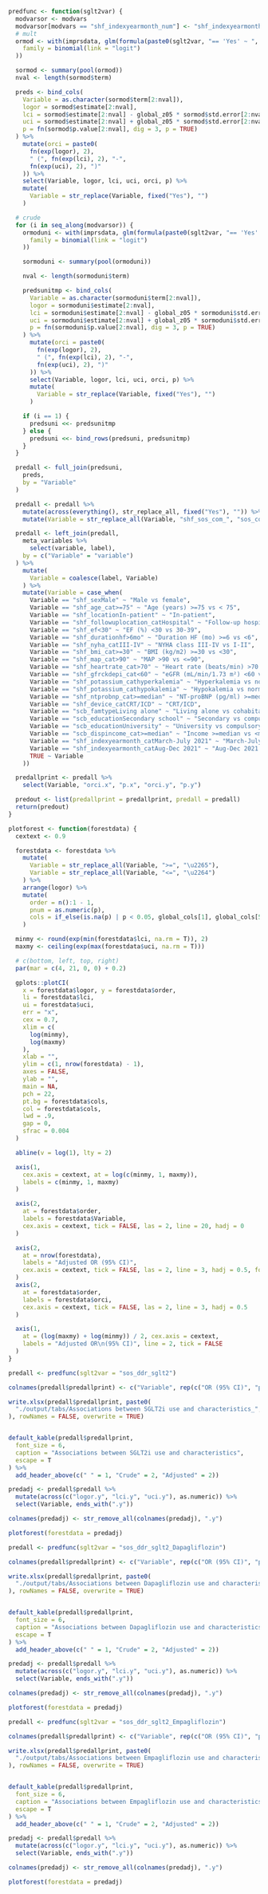 ```r

predfunc <- function(sglt2var) {
  modvarsor <- modvars
  modvarsor[modvars == "shf_indexyearmonth_num"] <- "shf_indexyearmonth_cat"
  # mult
  ormod <- with(imprsdata, glm(formula(paste0(sglt2var, "== 'Yes' ~ ", paste(modvarsor, collapse = " + "))),
    family = binomial(link = "logit")
  ))

  sormod <- summary(pool(ormod))
  nval <- length(sormod$term)

  preds <- bind_cols(
    Variable = as.character(sormod$term[2:nval]),
    logor = sormod$estimate[2:nval],
    lci = sormod$estimate[2:nval] - global_z05 * sormod$std.error[2:nval],
    uci = sormod$estimate[2:nval] + global_z05 * sormod$std.error[2:nval],
    p = fn(sormod$p.value[2:nval], dig = 3, p = TRUE)
  ) %>%
    mutate(orci = paste0(
      fn(exp(logor), 2),
      " (", fn(exp(lci), 2), "-",
      fn(exp(uci), 2), ")"
    )) %>%
    select(Variable, logor, lci, uci, orci, p) %>%
    mutate(
      Variable = str_replace(Variable, fixed("Yes"), "")
    )

  # crude
  for (i in seq_along(modvarsor)) {
    ormoduni <- with(imprsdata, glm(formula(paste0(sglt2var, "== 'Yes' ~ ", modvarsor[i])),
      family = binomial(link = "logit")
    ))

    sormoduni <- summary(pool(ormoduni))

    nval <- length(sormoduni$term)

    predsunitmp <- bind_cols(
      Variable = as.character(sormoduni$term[2:nval]),
      logor = sormoduni$estimate[2:nval],
      lci = sormoduni$estimate[2:nval] - global_z05 * sormoduni$std.error[2:nval],
      uci = sormoduni$estimate[2:nval] + global_z05 * sormoduni$std.error[2:nval],
      p = fn(sormoduni$p.value[2:nval], dig = 3, p = TRUE)
    ) %>%
      mutate(orci = paste0(
        fn(exp(logor), 2),
        " (", fn(exp(lci), 2), "-",
        fn(exp(uci), 2), ")"
      )) %>%
      select(Variable, logor, lci, uci, orci, p) %>%
      mutate(
        Variable = str_replace(Variable, fixed("Yes"), "")
      )

    if (i == 1) {
      predsuni <<- predsunitmp
    } else {
      predsuni <<- bind_rows(predsuni, predsunitmp)
    }
  }

  predall <- full_join(predsuni,
    preds,
    by = "Variable"
  )

  predall <- predall %>%
    mutate(across(everything(), str_replace_all, fixed("Yes"), "")) %>%
    mutate(Variable = str_replace_all(Variable, "shf_sos_com_", "sos_com_"))

  predall <- left_join(predall,
    meta_variables %>%
      select(variable, label),
    by = c("Variable" = "variable")
  ) %>%
    mutate(
      Variable = coalesce(label, Variable)
    ) %>%
    mutate(Variable = case_when(
      Variable == "shf_sexMale" ~ "Male vs female",
      Variable == "shf_age_cat>=75" ~ "Age (years) >=75 vs < 75",
      Variable == "shf_locationIn-patient" ~ "In-patient",
      Variable == "shf_followuplocation_catHospital" ~ "Follow-up hospital vs primary care/other",
      Variable == "shf_ef<30" ~ "EF (%) <30 vs 30-39",
      Variable == "shf_durationhf>6mo" ~ "Duration HF (mo) >=6 vs <6",
      Variable == "shf_nyha_catIII-IV" ~ "NYHA class III-IV vs I-II",
      Variable == "shf_bmi_cat>=30" ~ "BMI (kg/m2) >=30 vs <30",
      Variable == "shf_map_cat>90" ~ "MAP >90 vs <=90",
      Variable == "shf_heartrate_cat>70" ~ "Heart rate (beats/min) >70 vs <=70",
      Variable == "shf_gfrckdepi_cat<60" ~ "eGFR (mL/min/1.73 m²) <60 vs >=60",
      Variable == "shf_potassium_cathyperkalemia" ~ "Hyperkalemia vs normakalemia",
      Variable == "shf_potassium_cathypokalemia" ~ "Hypokalemia vs normakalemia",
      Variable == "shf_ntprobnp_cat>=median" ~ "NT-proBNP (pg/ml) >=median vs <median",
      Variable == "shf_device_catCRT/ICD" ~ "CRT/ICD",
      Variable == "scb_famtypeLiving alone" ~ "Living alone vs cohabitating",
      Variable == "scb_educationSecondary school" ~ "Secondary vs compulsory school",
      Variable == "scb_educationUniversity" ~ "University vs compulsory school",
      Variable == "scb_dispincome_cat>=median" ~ "Income >=median vs <median",
      Variable == "shf_indexyearmonth_catMarch-July 2021" ~ "March-July 2021 vs Nov 2020-Feb 2021",
      Variable == "shf_indexyearmonth_catAug-Dec 2021" ~ "Aug-Dec 2021 vs Nov 2020-Feb 2021",
      TRUE ~ Variable
    ))

  predallprint <- predall %>%
    select(Variable, "orci.x", "p.x", "orci.y", "p.y")

  predout <- list(predallprint = predallprint, predall = predall)
  return(predout)
}
```

```r
plotforest <- function(forestdata) {
  cextext <- 0.9

  forestdata <- forestdata %>%
    mutate(
      Variable = str_replace_all(Variable, ">=", "\u2265"),
      Variable = str_replace_all(Variable, "<=", "\u2264")
    ) %>%
    arrange(logor) %>%
    mutate(
      order = n():1 - 1,
      pnum = as.numeric(p),
      cols = if_else(is.na(p) | p < 0.05, global_cols[1], global_cols[5])
    )

  minmy <- round(exp(min(forestdata$lci, na.rm = T)), 2)
  maxmy <- ceiling(exp(max(forestdata$uci, na.rm = T)))

  # c(bottom, left, top, right)
  par(mar = c(4, 21, 0, 0) + 0.2)

  gplots::plotCI(
    x = forestdata$logor, y = forestdata$order,
    li = forestdata$lci,
    ui = forestdata$uci,
    err = "x",
    cex = 0.7,
    xlim = c(
      log(minmy),
      log(maxmy)
    ),
    xlab = "",
    ylim = c(1, nrow(forestdata) - 1),
    axes = FALSE,
    ylab = "",
    main = NA,
    pch = 22,
    pt.bg = forestdata$cols,
    col = forestdata$cols,
    lwd = .9,
    gap = 0,
    sfrac = 0.004
  )

  abline(v = log(1), lty = 2)

  axis(1,
    cex.axis = cextext, at = log(c(minmy, 1, maxmy)),
    labels = c(minmy, 1, maxmy)
  )

  axis(2,
    at = forestdata$order,
    labels = forestdata$Variable,
    cex.axis = cextext, tick = FALSE, las = 2, line = 20, hadj = 0
  )

  axis(2,
    at = nrow(forestdata),
    labels = "Adjusted OR (95% CI)",
    cex.axis = cextext, tick = FALSE, las = 2, line = 3, hadj = 0.5, font = 2
  )
  axis(2,
    at = forestdata$order,
    labels = forestdata$orci,
    cex.axis = cextext, tick = FALSE, las = 2, line = 3, hadj = 0.5
  )

  axis(1,
    at = (log(maxmy) + log(minmy)) / 2, cex.axis = cextext,
    labels = "Adjusted OR\n(95% CI)", line = 2, tick = FALSE
  )
}
```

```r

predall <- predfunc(sglt2var = "sos_ddr_sglt2")

colnames(predall$predallprint) <- c("Variable", rep(c("OR (95% CI)", "p-value"), 2))

write.xlsx(predall$predallprint, paste0(
  "./output/tabs/Associations between SGLT2i use and characteristics_", Sys.Date(), ".xlsx"
), rowNames = FALSE, overwrite = TRUE)


default_kable(predall$predallprint,
  font_size = 6,
  caption = "Associations between SGLT2i use and characteristics",
  escape = T
) %>%
  add_header_above(c(" " = 1, "Crude" = 2, "Adjusted" = 2))
```

```r

predadj <- predall$predall %>%
  mutate(across(c("logor.y", "lci.y", "uci.y"), as.numeric)) %>%
  select(Variable, ends_with(".y"))

colnames(predadj) <- str_remove_all(colnames(predadj), ".y")

plotforest(forestdata = predadj)
```

\clearpage

```r

predall <- predfunc(sglt2var = "sos_ddr_sglt2_Dapagliflozin")

colnames(predall$predallprint) <- c("Variable", rep(c("OR (95% CI)", "p-value"), 2))

write.xlsx(predall$predallprint, paste0(
  "./output/tabs/Associations between Dapagliflozin use and characteristics_", Sys.Date(), ".xlsx"
), rowNames = FALSE, overwrite = TRUE)


default_kable(predall$predallprint,
  font_size = 6,
  caption = "Associations between Dapagliflozin use and characteristics",
  escape = T
) %>%
  add_header_above(c(" " = 1, "Crude" = 2, "Adjusted" = 2))
```

```r

predadj <- predall$predall %>%
  mutate(across(c("logor.y", "lci.y", "uci.y"), as.numeric)) %>%
  select(Variable, ends_with(".y"))

colnames(predadj) <- str_remove_all(colnames(predadj), ".y")

plotforest(forestdata = predadj)
```

\clearpage

```r

predall <- predfunc(sglt2var = "sos_ddr_sglt2_Empagliflozin")

colnames(predall$predallprint) <- c("Variable", rep(c("OR (95% CI)", "p-value"), 2))

write.xlsx(predall$predallprint, paste0(
  "./output/tabs/Associations between Empagliflozin use and characteristics_", Sys.Date(), ".xlsx"
), rowNames = FALSE, overwrite = TRUE)


default_kable(predall$predallprint,
  font_size = 6,
  caption = "Associations between Empagliflozin use and characteristics",
  escape = T
) %>%
  add_header_above(c(" " = 1, "Crude" = 2, "Adjusted" = 2))
```

```r

predadj <- predall$predall %>%
  mutate(across(c("logor.y", "lci.y", "uci.y"), as.numeric)) %>%
  select(Variable, ends_with(".y"))

colnames(predadj) <- str_remove_all(colnames(predadj), ".y")

plotforest(forestdata = predadj)
```

